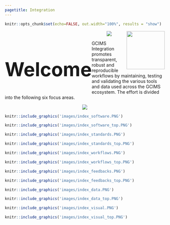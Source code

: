 ```yaml
---
pagetitle: Integration
---
```


```r
knitr::opts_chunk$set(echo=FALSE, out.width="100%", results = "show")
```

<!-------------------------->
<!-------------------------->
<h1 style="float:left;font-size:60px;vertical-align:middle"> Welcome </h1>
<img src="images/logo_pnnl.png" style="float:right;height:120px;">
<!-------------------------->
<!-------------------------->
<p align="center"> <img src="images/divider.png"></p>

GCIMS Integration promotes transparent, robust and reproducible workflows by maintaining, testing and validating the various tools and data used across the GCIMS ecosystem. The effort is divided into the following six focus areas.

<p align="center"> <img src="images/divider.png"></p>

<div class="container_map_outer">
<div class="container_map">
```r
knitr::include_graphics('images/index_software.PNG')
```
<div class="img-top">
  <a href = "software.html">
```r
knitr::include_graphics('images/index_software_top.PNG')
```
</a>
</div>
</div>
<div class="container_map">
```r
knitr::include_graphics('images/index_standards.PNG')
```
<div class="img-top">
  <a href = "standards.html">
```r
knitr::include_graphics('images/index_standards_top.PNG')
```
</a>
</div>
</div>
<div class="container_map">
```r
knitr::include_graphics('images/index_workflows.PNG')
```
<div class="img-top">
  <a href = "workflows.html">
```r
knitr::include_graphics('images/index_workflows_top.PNG')
```
</a>
</div>
</div>
</div>

<div class="container_map_outer">
<div class="container_map">
```r
knitr::include_graphics('images/index_feedbacks.PNG')
```
<div class="img-top">
  <a href = "feedbacks.html">
```r
knitr::include_graphics('images/index_feedbacks_top.PNG')
```
</a>
</div>
</div>
<div class="container_map">
```r
knitr::include_graphics('images/index_data.PNG')
```
<div class="img-top">
  <a href = "data.html">
```r
knitr::include_graphics('images/index_data_top.PNG')
```
</a>
</div>
</div>
<div class="container_map">
```r
knitr::include_graphics('images/index_visual.PNG')
```
<div class="img-top">
  <a href = "visual.html">
```r
knitr::include_graphics('images/index_visual_top.PNG')
```
</a>
</div>
</div>
</div>

